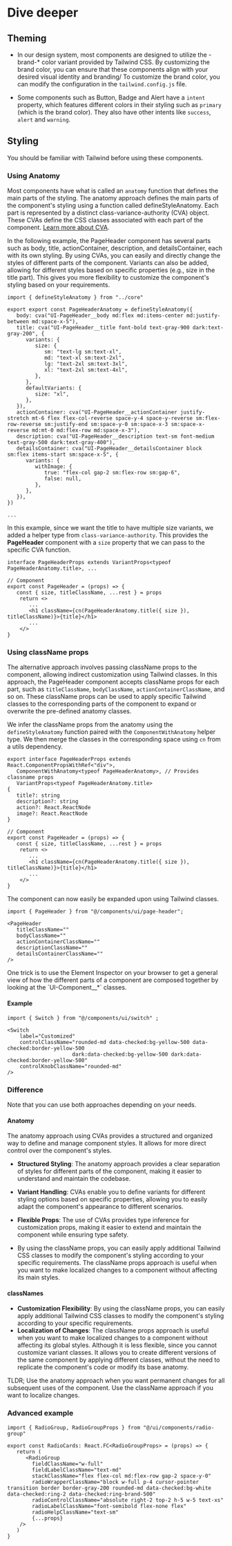 
# Dive deeper

## Theming

- In our design system, most components are designed to utilize the -brand-* color variant provided by Tailwind CSS.
By customizing the brand color, you can ensure that these components align with your desired visual identity and branding/
To customize the brand color, you can modify the configuration in the `tailwind.config.js` file.

- Some components such as Button, Badge and Alert have a `intent` property, which features different colors in their styling such as `primary` (which is the brand color).
They also have other intents like `success`, `alert` and `warning`.


## Styling

<Callout>
    You should be familiar with Tailwind before using these components.
</Callout>

### Using Anatomy

Most components have what is called an `anatomy` function that defines the main parts of the styling.
The anatomy approach defines the main parts of the component's styling using a function called defineStyleAnatomy.
Each part is represented by a distinct class-variance-authority (CVA) object. These CVAs define the CSS classes associated with each part of the component. [Learn more about CVA](https://cva.style/docs/getting-started).

In the following example, the PageHeader component has several parts such as body, title, actionContainer, description, and detailsContainer, each with its own styling.
By using CVAs, you can easily and directly change the styles of different parts of the component. Variants can also be added, allowing for different styles based on specific properties (e.g., size in the title part).
This gives you more flexibility to customize the component's styling based on your requirements.


```tsx /cva/
import { defineStyleAnatomy } from "../core"

export export const PageHeaderAnatomy = defineStyleAnatomy({
   body: cva("UI-PageHeader__body md:flex md:items-center md:justify-between md:space-x-5"),
   title: cva("UI-PageHeader__title font-bold text-gray-900 dark:text-gray-200", {
      variants: {
         size: {
            sm: "text-lg sm:text-xl",
            md: "text-xl sm:text-2xl",
            lg: "text-2xl sm:text-3xl",
            xl: "text-2xl sm:text-4xl",
         },
      },
      defaultVariants: {
         size: "xl",
      },
   }),
   actionContainer: cva("UI-PageHeader__actionContainer justify-stretch mt-6 flex flex-col-reverse space-y-4 space-y-reverse sm:flex-row-reverse sm:justify-end sm:space-y-0 sm:space-x-3 sm:space-x-reverse md:mt-0 md:flex-row md:space-x-3"),
   description: cva("UI-PageHeader__description text-sm font-medium text-gray-500 dark:text-gray-400"),
   detailsContainer: cva("UI-PageHeader__detailsContainer block sm:flex items-start sm:space-x-5", {
      variants: {
         withImage: {
            true: "flex-col gap-2 sm:flex-row sm:gap-6",
            false: null,
         },
      },
   }),
})

...
```

In this example, since we want the title to have multiple size variants, we added a helper type from `class-variance-authority`.
This provides the **PageHeader** component with a `size` property that we can pass to the specific CVA function.

```tsx /VariantProps<typeof PageHeaderAnatomy.title>/ /PageHeaderAnatomy.title({ size })/ /size/
interface PageHeaderProps extends VariantProps<typeof PageHeaderAnatomy.title>, ...

// Component
export const PageHeader = (props) => {
   const { size, titleClassName, ...rest } = props
    return <>
       ...
       <h1 className={cn(PageHeaderAnatomy.title({ size }), titleClassName)}>{title}</h1>
       ...
    </>
}
```

### Using className props

The alternative approach involves passing className props to the component, allowing indirect customization using Tailwind classes.
In this approach, the PageHeader component accepts className props for each part, such as `titleClassName`, `bodyClassName`, `actionContainerClassName`, and so on.
These className props can be used to apply specific Tailwind classes to the corresponding parts of the component to expand or overwrite the pre-defined anatomy classes.

We infer the className props from the anatomy using the `defineStyleAnatomy` function paired with the `ComponentWithAnatomy` helper type. We then merge the classes in the corresponding space using
`cn` from a utils dependency.

```tsx {2} /titleClassName/
export interface PageHeaderProps extends React.ComponentPropsWithRef<"div">,
   ComponentWithAnatomy<typeof PageHeaderAnatomy>, // Provides classname props
   VariantProps<typeof PageHeaderAnatomy.title>
{
   title?: string
   description?: string
   action?: React.ReactNode
   image?: React.ReactNode
}

// Component
export const PageHeader = (props) => {
   const { size, titleClassName, ...rest } = props
    return <>
       ...
       <h1 className={cn(PageHeaderAnatomy.title({ size }), titleClassName)}>{title}</h1>
       ...
    </>
}
```

The component can now easily be expanded upon using Tailwind classes.

```tsx
import { PageHeader } from "@/components/ui/page-header";

<PageHeader
   titleClassName=""
   bodyClassName=""
   actionContainerClassName=""
   descriptionClassName=""
   detailsContainerClassName=""
/>
```

<Callout>
    One trick is to use the Element Inspector on your browser to get a general view of how the different parts of a component are composed together by looking at the `UI-Component__*` classes.
</Callout>

#### Example

```tsx
import { Switch } from "@/components/ui/switch" ;

<Switch
    label="Customized"
    controlClassName="rounded-md data-checked:bg-yellow-500 data-checked:border-yellow-500
                     dark:data-checked:bg-yellow-500 dark:data-checked:border-yellow-500"
    controlKnobClassName="rounded-md"
/>
```

<Preview>
    <Switch label="Default" />
    <Switch
        label="Customized"
        controlClassName="rounded-md data-checked:bg-yellow-500 data-checked:border-yellow-500 dark:data-checked:bg-yellow-500 dark:data-checked:border-yellow-500"
        controlKnobClassName="rounded-md"
    />
</Preview>

### Difference

<Callout>
    Note that you can use both approaches depending on your needs.
</Callout>

#### Anatomy

The anatomy approach using CVAs provides a structured and organized way to define and manage component styles. It allows for more direct control over the component's styles.

- **Structured Styling**: The anatomy approach provides a clear separation of styles for different parts of the component, making it easier to understand and maintain the codebase.
- **Variant Handling**: CVAs enable you to define variants for different styling options based on specific properties, allowing you to easily adapt the component's appearance to different scenarios.
- **Flexible Props**: The use of CVAs provides type inference for customization props, making it easier to extend and maintain the component while ensuring type safety.

- By using the className props, you can easily apply additional Tailwind CSS classes to modify the component's styling according to your specific requirements.
The className props approach is useful when you want to make localized changes to a component without affecting its main styles.

#### classNames

- **Customization Flexibility**: By using the className props, you can easily apply additional Tailwind CSS classes to modify the component's styling according to your specific requirements.
- **Localization of Changes**: The className props approach is useful when you want to make localized changes to a component without affecting its global styles.
Although it is less flexible, since you cannot customize variant classes. It allows you to create different versions of the same component by applying different classes, without the need to replicate the component's code or modify its base anatomy.

TLDR; Use the anatomy approach when you want permanent changes for all subsequent uses of the component. Use the className approach if you want to localize changes.

### Advanced example

<Preview>
    <RadioGroup
        label="Customized"
        fieldClassName="w-full"
        fieldLabelClassName="text-md"
        stackClassName="flex flex-col md:flex-row gap-2 space-y-0"
        radioWrapperClassName="block w-full p-4 cursor-pointer transition border border-gray-200 rounded-md data-checked:bg-white data-checked:ring-2 data-checked:ring-brand-500"
        radioControlClassName="absolute right-2 top-2 h-5 w-5 text-xs"
        radioLabelClassName="font-semibold flex-none flex"
        radioHelpClassName="text-sm"
        defaultValue="1"
        options={[
            {value: "1", label: "Option 1"},
            {value: "2", label: "Option 2"},
            {value: "3", label: "Option 3"},
        ]}
    />
</Preview>

```tsx
import { RadioGroup, RadioGroupProps } from "@/ui/components/radio-group"

export const RadioCards: React.FC<RadioGroupProps> = (props) => {
   return (
      <RadioGroup
        fieldClassName="w-full"
        fieldLabelClassName="text-md"
        stackClassName="flex flex-col md:flex-row gap-2 space-y-0"
        radioWrapperClassName="block w-full p-4 cursor-pointer transition border border-gray-200 rounded-md data-checked:bg-white data-checked:ring-2 data-checked:ring-brand-500"
        radioControlClassName="absolute right-2 top-2 h-5 w-5 text-xs"
        radioLabelClassName="font-semibold flex-none flex"
        radioHelpClassName="text-sm"
        {...props}
    />
   )
}
```
